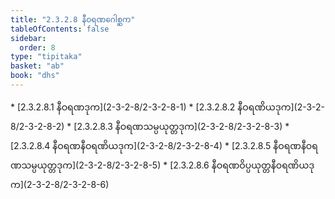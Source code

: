 ```yaml
---
title: "2.3.2.8 နီဝရဏဂေါစ္ဆက"
tableOfContents: false
sidebar:
  order: 8
type: "tipitaka"
basket: "ab"
book: "dhs"
---
```



<DynamicBreadcrumb />



<TableOfContents book="dhs" section="2.3.2.8">
* [2.3.2.8.1 နီဝရဏဒုက](2-3-2-8/2-3-2-8-1)
* [2.3.2.8.2 နီဝရဏိယဒုက](2-3-2-8/2-3-2-8-2)
* [2.3.2.8.3 နီဝရဏသမ္ပယုတ္တဒုက](2-3-2-8/2-3-2-8-3)
* [2.3.2.8.4 နီဝရဏနီဝရဏိယဒုက](2-3-2-8/2-3-2-8-4)
* [2.3.2.8.5 နီဝရဏနီဝရဏသမ္ပယုတ္တဒုက](2-3-2-8/2-3-2-8-5)
* [2.3.2.8.6 နီဝရဏဝိပ္ပယုတ္တနီဝရဏိယဒုက](2-3-2-8/2-3-2-8-6)
</TableOfContents>